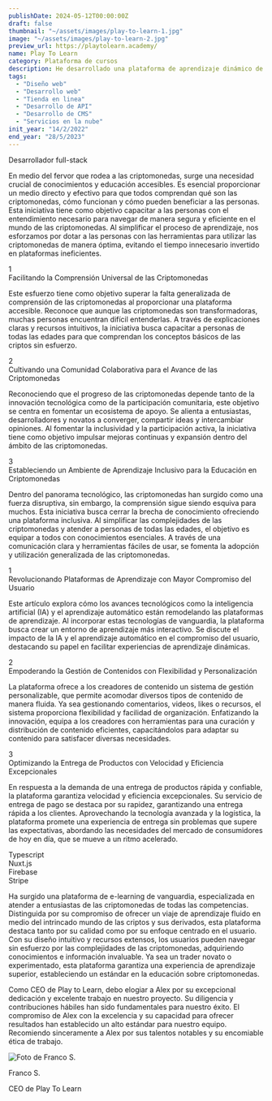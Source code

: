 ```yaml
---
publishDate: 2024-05-12T00:00:00Z 
draft: false 
thumbnail: "~/assets/images/play-to-learn-1.jpg"
image: "~/assets/images/play-to-learn-2.jpg"
preview_url: https://playtolearn.academy/ 
name: Play To Learn
category: Plataforma de cursos
description: He desarrollado una plataforma de aprendizaje dinámico de criptomonedas con mis hermanos, ofreciendo educación personalizada. Nuestra plataforma integra una tienda localizada con Stripe para transacciones, un tablero comunitario, un programa de afiliados, perfiles personalizables y un sistema flexible de gestión de contenido. Orientados hacia usuarios de todos los niveles de experiencia, te invitamos a unirte a nosotros para explorar el futuro de las finanzas a través de las criptomonedas.
tags:  
  - "Diseño web" 
  - "Desarrollo web" 
  - "Tienda en linea" 
  - "Desarrollo de API" 
  - "Desarrollo de CMS" 
  - "Servicios en la nube"
init_year: "14/2/2022"
end_year: "28/5/2023"
---
```


<ProjectLayout image_1={projectImg} initYear="10/7/2023" endYear="28/5/2023" >
  <span slot="role">Desarrollador full-stack</span>
  <p slot="background">
    En medio del fervor que rodea a las criptomonedas, surge una necesidad crucial de conocimientos y educación accesibles. Es esencial proporcionar un medio directo y efectivo para que todos comprendan qué son las criptomonedas, cómo funcionan y cómo pueden beneficiar a las personas. Esta iniciativa tiene como objetivo capacitar a las personas con el entendimiento necesario para navegar de manera segura y eficiente en el mundo de las criptomonedas. Al simplificar el proceso de aprendizaje, nos esforzamos por dotar a las personas con las herramientas para utilizar las criptomonedas de manera óptima, evitando el tiempo innecesario invertido en plataformas ineficientes.
  </p>
  <Fragment slot="goals">
    <div class="flex gap-4 flex-col md:flex-row">
      <div class="rounded-full w-7 h-7 flex-initial bg-color-brand-light flex items-center justify-center p-2">
        <span class="color-brand">1</span>
      </div>
      <div class="flex-1 space-y-3">
        <span>Facilitando la Comprensión Universal de las Criptomonedas</span>
        <p class="text-sm">Este esfuerzo tiene como objetivo superar la falta generalizada de comprensión de las criptomonedas al proporcionar una plataforma accesible. Reconoce que aunque las criptomonedas son transformadoras, muchas personas encuentran difícil entenderlas. A través de explicaciones claras y recursos intuitivos, la iniciativa busca capacitar a personas de todas las edades para que comprendan los conceptos básicos de las criptos sin esfuerzo.</p>
      </div>
    </div>
    <div class="flex gap-4 flex-col md:flex-row">
      <div class="rounded-full w-7 h-7 flex-initial bg-color-brand-light flex items-center justify-center p-2">
        <span class="color-brand">2</span>
      </div>
      <div class="flex-1 space-y-3">
        <span>Cultivando una Comunidad Colaborativa para el Avance de las Criptomonedas</span>
        <p class="text-sm">Reconociendo que el progreso de las criptomonedas depende tanto de la innovación tecnológica como de la participación comunitaria, este objetivo se centra en fomentar un ecosistema de apoyo. Se alienta a entusiastas, desarrolladores y novatos a converger, compartir ideas y intercambiar opiniones. Al fomentar la inclusividad y la participación activa, la iniciativa tiene como objetivo impulsar mejoras continuas y expansión dentro del ámbito de las criptomonedas.</p>
      </div>
    </div>
    <div class="flex gap-4 flex-col md:flex-row">
      <div class="rounded-full w-7 h-7 flex-initial bg-color-brand-light flex items-center justify-center p-2">
        <span class="color-brand">3</span>
      </div>
      <div class="flex-1 space-y-3">
        <span>Estableciendo un Ambiente de Aprendizaje Inclusivo para la Educación en Criptomonedas</span>
        <p class="text-sm">Dentro del panorama tecnológico, las criptomonedas han surgido como una fuerza disruptiva, sin embargo, la comprensión sigue siendo esquiva para muchos. Esta iniciativa busca cerrar la brecha de conocimiento ofreciendo una plataforma inclusiva. Al simplificar las complejidades de las criptomonedas y atender a personas de todas las edades, el objetivo es equipar a todos con conocimientos esenciales. A través de una comunicación clara y herramientas fáciles de usar, se fomenta la adopción y utilización generalizada de las criptomonedas.</p>
      </div>
    </div>
  </Fragment>
  <Fragment slot="solutions">
    <div class="flex gap-4 flex-col md:flex-row">
      <div class="rounded-full w-7 h-7 flex-initial bg-color-brand-light flex items-center justify-center p-2">
        <span class="color-brand">1</span>
      </div>
      <div class="flex-1 space-y-3">
        <span>Revolucionando Plataformas de Aprendizaje con Mayor Compromiso del Usuario</span>
        <p class="text-sm">Este artículo explora cómo los avances tecnológicos como la inteligencia artificial (IA) y el aprendizaje automático están remodelando las plataformas de aprendizaje. Al incorporar estas tecnologías de vanguardia, la plataforma busca crear un entorno de aprendizaje más interactivo. Se discute el impacto de la IA y el aprendizaje automático en el compromiso del usuario, destacando su papel en facilitar experiencias de aprendizaje dinámicas.</p>
      </div>
    </div>
    <div class="flex gap-4 flex-col md:flex-row">
      <div class="rounded-full w-7 h-7 flex-initial bg-color-brand-light flex items-center justify-center p-2">
        <span class="color-brand">2</span>
      </div>
      <div class="flex-1 space-y-3">
        <span>Empoderando la Gestión de Contenidos con Flexibilidad y Personalización</span>
        <p class="text-sm">La plataforma ofrece a los creadores de contenido un sistema de gestión personalizable, que permite acomodar diversos tipos de contenido de manera fluida. Ya sea gestionando comentarios, videos, likes o recursos, el sistema proporciona flexibilidad y facilidad de organización. Enfatizando la innovación, equipa a los creadores con herramientas para una curación y distribución de contenido eficientes, capacitándolos para adaptar su contenido para satisfacer diversas necesidades.</p>
      </div>
    </div>
    <div class="flex gap-4 flex-col md:flex-row">
      <div class="rounded-full w-7 h-7 flex-initial bg-color-brand-light flex items-center justify-center p-2">
        <span class="color-brand">3</span>
      </div>
      <div class="flex-1 space-y-3">
        <span>Optimizando la Entrega de Productos con Velocidad y Eficiencia Excepcionales</span>
        <p class="text-sm">
        En respuesta a la demanda de una entrega de productos rápida y confiable, la plataforma garantiza velocidad y eficiencia excepcionales. Su servicio de entrega de pago se destaca por su rapidez, garantizando una entrega rápida a los clientes. Aprovechando
      la tecnología avanzada y la logística, la plataforma promete una experiencia de entrega sin problemas que supere las expectativas, abordando las necesidades del mercado de consumidores de hoy en día, que se mueve a un ritmo acelerado.
      </p>
      </div>
    </div>
  </Fragment>
  <Fragment slot="tools">
    <div class="bg-[#EFEFF0] w-full h-full py-3.5 px-8 text-sm flex items-center justify-start space-x-3 dark:bg-[#282828]">
      <Icon width={32} color='#999999' class="flex-initial" height={32} name={`tools/typescript`}/>
      <span class="flex-1">Typescript</span>
    </div>
    <div class="bg-[#EFEFF0] w-full h-full py-3.5 px-8 text-sm flex items-center justify-start space-x-3 dark:bg-[#282828]">
      <Icon width={32} color='#999999' class="flex-initial" height={32} name={`tools/nuxt.js`}/>
      <span class="flex-1">Nuxt.js</span>
    </div>
    <div class="bg-[#EFEFF0] w-full h-full py-3.5 px-8 text-sm flex items-center justify-start space-x-3 dark:bg-[#282828]">
      <Icon width={32} color='#999999' class="flex-initial" height={32} name={`tools/firebase`}/>
      <span class="flex-1">Firebase</span>
    </div>
    <div class="bg-[#EFEFF0] w-full h-full py-3.5 px-8 text-sm flex items-center justify-start space-x-3 dark:bg-[#282828]">
      <Icon width={32} color='#999999' class="flex-initial" height={32} name={`tools/stripe`}/>
      <span class="flex-1">Stripe</span>
    </div>
  </Fragment>
  <p slot="conclusion">
    Ha surgido una plataforma de e-learning de vanguardia, especializada en atender a entusiastas de las criptomonedas de todas las competencias. Distinguida por su compromiso de ofrecer un viaje de aprendizaje fluido en medio del intrincado mundo de las criptos y sus derivados, esta plataforma destaca tanto por su calidad como por su enfoque centrado en el usuario. Con su diseño intuitivo y recursos extensos, los usuarios pueden navegar sin esfuerzo por las complejidades de las criptomonedas, adquiriendo conocimientos e información invaluable. Ya sea un trader novato o experimentado, esta plataforma garantiza una experiencia de aprendizaje superior, estableciendo un estándar en la educación sobre criptomonedas.
  </p>
  <div slot="testimonial" class="bg-[#EFEFF0] dark:bg-[#282828] px-8 py-6 rounded-xl flex flex-col justify-between items-start space-y-4 shadow-md">
    <p class="text-[#111111] text-sm">
      Como CEO de Play to Learn, debo elogiar a Alex por su excepcional dedicación y excelente trabajo en nuestro proyecto. Su diligencia y contribuciones hábiles han sido fundamentales para nuestro éxito. El compromiso de Alex con la excelencia y su capacidad para ofrecer resultados han establecido un alto estándar para nuestro equipo. Recomiendo sinceramente a Alex por sus talentos notables y su encomiable ética de trabajo.
    </p>
    <div class="flex space-x-4">
      <Image class="rounded-xl flex-initial w-[60px] h-[60px] shadow-md" src={testimonialImg} width={75} height={75} alt="Foto de Franco S."/>
      <div class="flex-1 space-y-1">
        <p class="text-[#111111] text-sm dark:text-white">Franco S.</p>
        <p class="text-xs text-nowrap">CEO de Play To Learn</p>
      </div>
    </div>
  </div>
</ProjectLayout>
